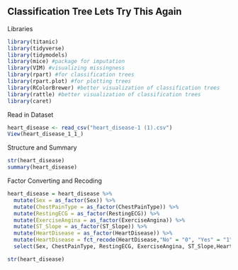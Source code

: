 ## Classification Tree Lets Try This Again

Libraries  
```{r,include = FALSE}
library(titanic)
library(tidyverse)
library(tidymodels)
library(mice) #package for imputation
library(VIM) #visualizing missingness
library(rpart) #for classification trees
library(rpart.plot) #for plotting trees
library(RColorBrewer) #better visualization of classification trees
library(rattle) #better visualization of classification trees
library(caret)
```

Read in Dataset
```{r}
heart_disease <- read_csv("heart_disease-1 (1).csv")
View(heart_disease_1_1_)
```
Structure and Summary
```{r}
str(heart_disease)
summary(heart_disease)
```
Factor Converting and Recoding
```{r}
heart_disease = heart_disease %>% 
  mutate(Sex = as_factor(Sex)) %>% 
  mutate(ChestPainType = as_factor(ChestPainType)) %>% 
  mutate(RestingECG = as_factor(RestingECG)) %>% 
  mutate(ExerciseAngina = as_factor(ExerciseAngina)) %>%
  mutate(ST_Slope = as_factor(ST_Slope)) %>%
  mutate(HeartDisease = as_factor(HeartDisease)) %>%
  mutate(HeartDisease = fct_recode(HeartDisease,"No" = "0", "Yes" = "1")) %>%
  select(Sex, ChestPainType, RestingECG, ExerciseAngina, ST_Slope,HeartDisease)

str(heart_disease)
```

